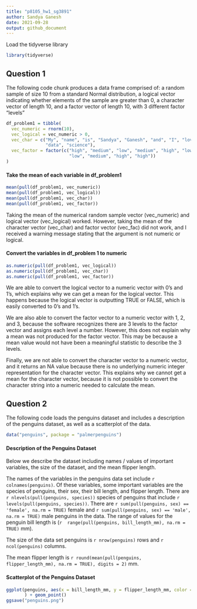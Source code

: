 ```yaml
---
title: "p8105_hw1_sg3891"
author: Sandya Ganesh
date: 2021-09-28
output: github_document
---
```


Load the tidyverse library
```r
library(tidyverse)
```

## Question 1

The following code chunk produces a data frame comprised of:
a random sample of size 10 from a standard Normal distribution, 
a logical vector indicating whether elements of the sample are greater than 0,
a character vector of length 10,
and a factor vector of length 10, with 3 different factor “levels”

```r
df_problem1 = tibble(
  vec_numeric = rnorm(10),
  vec_logical = vec_numeric > 0,
  vec_char = c("My", "name", "is", "Sandya", "Ganesh", "and", "I", "love",
               "data", "science"),
  vec_factor = factor(c("high", "medium", "low", "medium", "high", "low",
                        "low", "medium", "high", "high"))
)
```

#### Take the mean of each variable in df_problem1

```r
mean(pull(df_problem1, vec_numeric))
mean(pull(df_problem1, vec_logical))
mean(pull(df_problem1, vec_char))
mean(pull(df_problem1, vec_factor))
```
Taking the mean of the numerical random sample vector (vec_numeric) and 
logical vector (vec_logical) worked. However, taking the mean of the 
character vector (vec_char) and factor vector (vec_fac) did not work, and I 
received a warning message stating that the argument is not numeric or logical.

#### Convert the variables in df_problem 1 to numeric

```r
as.numeric(pull(df_problem1, vec_logical))
as.numeric(pull(df_problem1, vec_char))
as.numeric(pull(df_problem1, vec_factor))
```

We are able to convert the logical vector to a numeric vector with 0's and 1's,
which explains why we can get a mean for the logical vector. This happens 
because the logical vector is outputting TRUE or FALSE, which is easily 
converted to 0's and 1's. 

We are also able to convert the factor vector to a numeric vector with 
1, 2, and 3, because the software recognizes there are 3 levels to the factor
vector and assigns each level a number. However, this does not explain why a 
mean was not produced for the factor vector. This may be because a mean value 
would not have been a meaningful statistic to describe the 3 levels. 

Finally, we are not able to convert the character vector to a numeric vector, 
and it returns an NA value because there is no underlying numeric integer 
representation for the character vector. This explains why we cannot get a mean 
for the character vector, because it is not possible to convert the character 
string into a numeric needed to calculate the mean. 

## Question 2

The following code loads the penguins dataset and includes a description 
of the penguins dataset, as well as a scatterplot of the data.

```r
data("penguins", package = "palmerpenguins")
```

#### Description of the Penguins Dataset

Below we describe the dataset including names / values of important variables, 
the size of the dataset, and the mean flipper length.


The names of the variables in the penguins data set include 
`r colnames(penguins)`. Of these variables, some important variables are the
species of penguins, their sex, their bill length, and flipper length. 
There are `r nlevels(pull(penguins, species))` species of penguins that include 
`r levels(pull(penguins, species))`. There are 
`r sum(pull(penguins, sex) == 'female', na.rm = TRUE)` female and
`r sum(pull(penguins, sex) == 'male', na.rm = TRUE)` male penguins in the data.
The range of values for the penguin bill length is 
(`r  range(pull(penguins, bill_length_mm), na.rm = TRUE)` mm). 

The size of the data set penguins is `r nrow(penguins)` rows and 
`r ncol(penguins)` columns.

The mean flipper length is 
`r round(mean(pull(penguins, flipper_length_mm), na.rm = TRUE), digits = 2)` mm.

#### Scatterplot of the Penguins Dataset

```r
ggplot(penguins, aes(x = bill_length_mm, y = flipper_length_mm, color = species)
       ) + geom_point()
ggsave("penguins.png")
```
